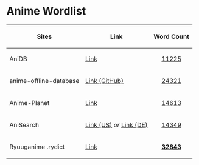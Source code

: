 = Anime Wordlist =

{|
! Sites
! Link
! Word Count
|-
|AniDB
|[https://anidb.net Link]
| style="text-align:center;" | [[aniDb-062020.txt|11225]]
|-
|anime-offline-database
|[https://github.com/manami-project/anime-offline-database Link (GitHub)]
| style="text-align:center;" | [[aod-062020.txt|24321]]
|-
|Anime-Planet
|[https://anime-planet.com Link]
| style="text-align:center;" | [[animePlanet-062020.txt|14613]]
|-
|AniSearch
|[https://anisearch.com Link (US)] ''or'' [https://anisearch.de Link (DE)]
| style="text-align:center;" | [[aniSearch-062020.txt|14349]]
|-
|Ryuuganime .rydict
|[https://ryuuganime.my.id Link]
| style="text-align:center;" | [[anime-062020.rydict|'''32843''']]
|}